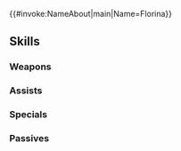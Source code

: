 {{#invoke:NameAbout|main|Name=Florina}}{{HeroPage Tabs}}
{{Hero Infobox
|Name=Florina
|Title=Azure-Sky Knight
|WeaponType=Colorless Bow
|MoveType=Flying
|Origin=Fire Emblem: The Blazing Blade
|Gender=Female
|actorEN=Julie Kliewer
|actorJP=白城なお
|artist=茶ちえ
|randomStartTime=2022-07-08T07:00:00Z
|additionDate=June 7, 2022
|releaseDate=June 8, 2022
|poolDate=June 30, 2022
|poolRarities=5
|cv1=6
|cv2=1000300
|TagID=開花フロリーナ
|InternalID=811
|Properties=ascended,specRate_202502
|description=Florina, having grown during her time with Lyndis's Legion. With Lyn's encouragement, she has redoubled her focus on bow training. Appears in Fire Emblem: The Blazing Blade.
}}
{{Stats Page
|Lv1HP=17|Lv1ATK=9|Lv1SPD=13|Lv1DEF=3|Lv1RES=7
|GRHP=50|GRATK=65|GRSPD=70|GRDEF=45|GRRES=55
}}
==Skills==
===Weapons===
{{Weapons Table
|weapon1=Iron Bow
|weapon1Default=1
|weapon1Unlock=1
|weapon2=Steel Bow
|weapon2Default=2
|weapon2Unlock=2
|weapon3=Silver Bow
|weapon3Default=4
|weapon3Unlock=3
|weapon4=New-Height Bow
|weapon4Default=5
|weapon4Unlock=5
}}
===Assists===
{{Assists Table}}
===Specials===
{{Specials Table
|special1=New Moon
|special1Default=4
|special1Unlock=3
|special2=Moonbow
|special2Unlock=4
}}
===Passives===
{{Passives Table
|passiveA1=Atk/Spd Push 1
|passiveA2=Atk/Spd Push 2
|passiveA3=Atk/Spd Push 3
|passiveA4=Atk/Spd Push 4
|passiveA1Unlock=2
|passiveA2Unlock=3
|passiveA3Unlock=4
|passiveA4Unlock=5
|passiveB1=S/D Far Trace 1
|passiveB2=S/D Far Trace 2
|passiveB3=S/D Far Trace 3
|passiveB1Unlock=1
|passiveB2Unlock=2
|passiveB3Unlock=4
|passiveC1=Spur Spd 1
|passiveC2=Drive Spd 1
|passiveC3=Drive Spd 2
|passiveC4=Joint Drive Spd
|passiveC1Unlock=2
|passiveC2Unlock=3
|passiveC3Unlock=4
|passiveC4Unlock=5
}}
{{Heroes Navbox}}